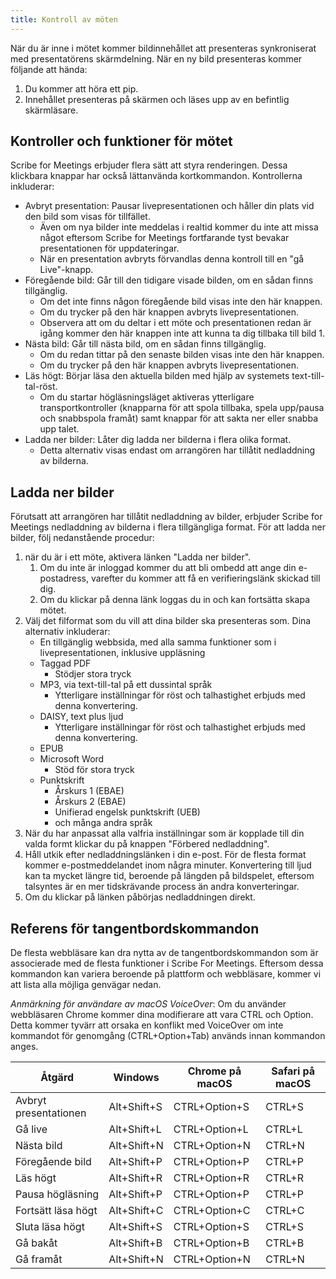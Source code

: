 ```yaml
---
title: Kontroll av möten
---
```



När du är inne i mötet kommer bildinnehållet att presenteras synkroniserat med presentatörens skärmdelning. När en ny bild presenteras kommer följande att hända:
1. Du kommer att höra ett pip.
1. Innehållet presenteras på skärmen och läses upp av en befintlig skärmläsare.

## Kontroller och funktioner för mötet

Scribe for Meetings erbjuder flera sätt att styra renderingen. Dessa klickbara knappar har också lättanvända kortkommandon. Kontrollerna inkluderar:
* Avbryt presentation: Pausar livepresentationen och håller din plats vid den bild som visas för tillfället.      
    * Även om nya bilder inte meddelas i realtid kommer du inte att missa något eftersom Scribe for Meetings fortfarande tyst bevakar presentationen för uppdateringar.
    * När en presentation avbryts förvandlas denna kontroll till en "gå Live"-knapp.
* Föregående bild: Går till den tidigare visade bilden, om en sådan finns tillgänglig.
    * Om det inte finns någon föregående bild visas inte den här knappen.
    * Om du trycker på den här knappen avbryts livepresentationen.
    * Observera att om du deltar i ett möte och presentationen redan är igång kommer den här knappen inte att kunna ta dig tillbaka till bild 1.
* Nästa bild: Går till nästa bild, om en sådan finns tillgänglig.
    * Om du redan tittar på den senaste bilden visas inte den här knappen.
    * Om du trycker på den här knappen avbryts livepresentationen.
* Läs högt: Börjar läsa den aktuella bilden med hjälp av systemets text-till-tal-röst.
    * Om du startar högläsningsläget aktiveras ytterligare transportkontroller (knapparna för att spola tillbaka, spela upp/pausa och snabbspola framåt) samt knappar för att sakta ner eller snabba upp talet.
* Ladda ner bilder: Låter dig ladda ner bilderna i flera olika format.
    * Detta alternativ visas endast om arrangören har tillåtit nedladdning av bilderna.

## Ladda ner bilder

Förutsatt att arrangören har tillåtit nedladdning av bilder, erbjuder Scribe for Meetings nedladdning av bilderna i flera tillgängliga format. För att ladda ner bilder, följ nedanstående procedur:
1. när du är i ett möte, aktivera länken "Ladda ner bilder".
	1. Om du inte är inloggad kommer du att bli ombedd att ange din e-postadress, varefter du kommer att få en verifieringslänk skickad till dig.
	1. Om du klickar på denna länk loggas du in och kan fortsätta skapa mötet.
1. Välj det filformat som du vill att dina bilder ska presenteras som. Dina alternativ inkluderar:
    * En tillgänglig webbsida, med alla samma funktioner som i livepresentationen, inklusive uppläsning
    * Taggad PDF
        * Stödjer stora tryck
    * MP3, via text-till-tal på ett dussintal språk
        * Ytterligare inställningar för röst och talhastighet erbjuds med denna konvertering.
    * DAISY, text plus ljud
        * Ytterligare inställningar för röst och talhastighet erbjuds med denna konvertering.
    * EPUB
    * Microsoft Word
        * Stöd för stora tryck
    * Punktskrift
        * Årskurs 1 (EBAE)
        * Årskurs 2 (EBAE)
        * Unifierad engelsk punktskrift (UEB)
        * och många andra språk
1. När du har anpassat alla valfria inställningar som är kopplade till din valda formt klickar du på knappen "Förbered nedladdning".
1. Håll utkik efter nedladdningslänken i din e-post. För de flesta format kommer e-postmeddelandet inom några minuter. Konvertering till ljud kan ta mycket längre tid, beroende på längden på bildspelet, eftersom talsyntes är en mer tidskrävande process än andra konverteringar.
1. Om du klickar på länken påbörjas nedladdningen direkt.

## Referens för tangentbordskommandon

De flesta webbläsare kan dra nytta av de tangentbordskommandon som är associerade med de flesta funktioner i Scribe For Meetings. Eftersom dessa kommandon kan variera beroende på plattform och webbläsare, kommer vi att lista alla möjliga genvägar nedan.

*Anmärkning för användare av macOS VoiceOver*: Om du använder webbläsaren Chrome kommer dina modifierare att vara CTRL och Option. Detta kommer tyvärr att orsaka en konflikt med VoiceOver om inte kommandot för genomgång (CTRL+Option+Tab) används innan kommandon anges.

Åtgärd | Windows | Chrome på macOS | Safari på macOS
--- | --- | --- | ---
Avbryt presentationen | Alt+Shift+S | CTRL+Option+S | CTRL+S
Gå live | Alt+Shift+L | CTRL+Option+L | CTRL+L
Nästa bild | Alt+Shift+N | CTRL+Option+N | CTRL+N
Föregående bild | Alt+Shift+P | CTRL+Option+P | CTRL+P
Läs högt | Alt+Shift+R | CTRL+Option+R | CTRL+R
Pausa högläsning | Alt+Shift+P | CTRL+Option+P | CTRL+P
Fortsätt läsa högt | Alt+Shift+C | CTRL+Option+C | CTRL+C
Sluta läsa högt | Alt+Shift+S | CTRL+Option+S | CTRL+S
Gå bakåt | Alt+Shift+B | CTRL+Option+B | CTRL+B
Gå framåt | Alt+Shift+N | CTRL+Option+N | CTRL+N

